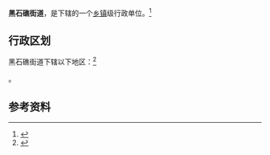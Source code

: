 {{中国乡级行政区|21/02/04/010/000}}

'''黑石礁街道'''，是{{PRC admin/fullname|21/02/04/010/000|3}}下辖的一个[[乡镇|乡镇]]级行政单位。<ref>{{PRC admin/ref sgc|{{PRC admin/parent|21/02/04/010/000}}}}</ref>

== 行政区划 ==

黑石礁街道下辖以下地区：<ref>{{PRC admin/ref sgc|21/02/04/010/000}}</ref>

{{PRC admin/children|21/02/04/010/000}}。

== 参考资料 ==

{{reflist}}

{{行政区划小作品}}
{{PRC admin/navcat|21/02/04/010/000}}